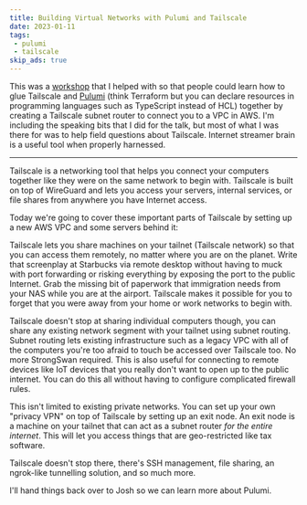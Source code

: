 ```yaml
---
title: Building Virtual Networks with Pulumi and Tailscale
date: 2023-01-11
tags:
 - pulumi
 - tailscale
skip_ads: true
---
```


<XeblogConv name="Cadey" mood="enby">This was a
[workshop](https://www.pulumi.com/resources/building-virtual-networks-with-pulumi-and-tailscale/)
that I helped with so that people could learn how to glue Tailscale and
[Pulumi](https://www.pulumi.com/) (think Terraform but you can declare resources
in programming languages such as TypeScript instead of HCL) together by creating
a Tailscale subnet router to connect you to a VPC in AWS. I'm including the
speaking bits that I did for the talk, but most of what I was there for was to
help field questions about Tailscale. Internet streamer brain is a useful tool
when properly harnessed.</XeblogConv>

<XeblogVideo path="talks/pulumi-workshop-2023"></XeblogVideo>

---

<XeblogSlide name="pulumi-workshop-2023/001" essential></XeblogSlide>

Tailscale is a networking tool that helps you connect your computers together
like they were on the same network to begin with. Tailscale is built on top of
WireGuard and lets you access your servers, internal services, or file shares
from anywhere you have Internet access.

<XeblogSlide name="pulumi-workshop-2023/002"></XeblogSlide>

Today we're going to cover these important parts of Tailscale by setting up a
new AWS VPC and some servers behind it:

<XeblogSlide name="pulumi-workshop-2023/003"></XeblogSlide>

Tailscale lets you share machines on your tailnet (Tailscale network) so that
you can access them remotely, no matter where you are on the planet. Write that
screenplay at Starbucks via remote desktop without having to muck with port
forwarding or risking everything by exposing the port to the public Internet.
Grab the missing bit of paperwork that immigration needs from your NAS while you
are at the airport. Tailscale makes it possible for you to forget that you were
away from your home or work networks to begin with.

<XeblogSlide name="pulumi-workshop-2023/004"></XeblogSlide>

Tailscale doesn't stop at sharing individual computers though, you can share any
existing network segment with your tailnet using subnet routing. Subnet routing
lets existing infrastructure such as a legacy VPC with all of the computers
you're too afraid to touch be accessed over Tailscale too. No more StrongSwan
required. This is also useful for connecting to remote devices like IoT devices
that you really don't want to open up to the public internet. You can do this
all without having to configure complicated firewall rules.

<XeblogSlide name="pulumi-workshop-2023/005"></XeblogSlide>

This isn't limited to existing private networks. You can set up your own
"privacy VPN" on top of Tailscale by setting up an exit node. An exit node is a
machine on your tailnet that can act as a subnet router _for the entire
internet_. This will let you access things that are geo-restricted like tax
software.

<XeblogSlide name="pulumi-workshop-2023/006"></XeblogSlide>

Tailscale doesn't stop there, there's SSH management, file sharing, an
ngrok-like tunnelling solution, and so much more.
  
I'll hand things back over to Josh so we can learn more about Pulumi.
